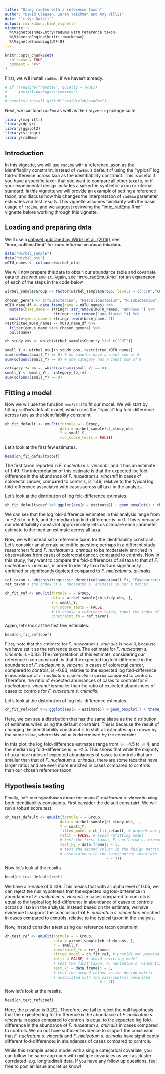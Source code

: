 ```yaml
---
title: "Using radEmu with a reference taxon"
author: "David Clausen, Sarah Teichman and Amy Willis"
date: "`r Sys.Date()`"
output: rmarkdown::html_vignette
vignette: >
  %\VignetteIndexEntry{radEmu with reference taxon}
  %\VignetteEngine{knitr::rmarkdown}
  %\VignetteEncoding{UTF-8}
---
```


```r
knitr::opts_chunk$set(
  collapse = TRUE,
  comment = "#>"
)
```

First, we will install `radEmu`, if we haven't already. 

```r
# if (!require("remotes", quietly = TRUE))
#     install.packages("remotes")
# 
# remotes::install_github("statdivlab/radEmu")
```

Next, we can load `radEmu` as well as the `tidyverse` package suite. 

```r
library(magrittr)
library(dplyr)
library(ggplot2)
library(stringr)
library(radEmu)
```

## Introduction 

In this vignette, we will use `radEmu` with a reference taxon as the identifiability constraint, instead of `radEmu`'s default of using the "typical" log fold-difference across taxa as the identifiability constraint. 
This is useful if you have a specific taxon that you want to compare all other taxa to, or if your experimental design includes a spiked-in synthetic taxon or internal standard. 
In this vignette we will provide an example of setting a reference taxon, and discuss how this changes the interpretation of `radEmu` parameter estimates and test results. 
This vignette assumes familiarity with the basic usage of `radEmu`, and we suggest reviewing the "intro_radEmu.Rmd" vignette before working through this vignette. 

## Loading and preparing data

We'll use a [dataset published by Wirbel et al. (2019)](https://www.nature.com/articles/s41591-019-0406-6), see "intro_radEmu.Rmd" for more information about this data. 

```r
data("wirbel_sample")
data("wirbel_otu")
mOTU_names <- colnames(wirbel_otu)
```

We will now prepare this data to obtain our abundance table and covariate data to use with `emuFit`. Again, see "intro_radEmu.Rmd" for an explanation of each of the steps in the code below. 

```r
wirbel_sample$Group <- factor(wirbel_sample$Group, levels = c("CTR","CRC"))

chosen_genera <- c("Eubacterium", "Faecalibacterium", "Fusobacterium", "Porphyromonas")
mOTU_name_df <- data.frame(name = mOTU_names) %>% 
  mutate(base_name = stringr::str_remove(mOTU_names, "unknown ") %>%
                      stringr::str_remove("uncultured ")) %>%
  mutate(genus_name = stringr::word(base_name, 1))
restricted_mOTU_names <- mOTU_name_df %>%
  filter(genus_name %in% chosen_genera) %>%
  pull(name)

ch_study_obs <- which(wirbel_sample$Country %in% c("CHI"))

small_Y <- wirbel_otu[ch_study_obs, restricted_mOTU_names]
sum(rowSums(small_Y) == 0) # no samples have a count sum of 0 
sum(colSums(small_Y) == 0) # one category has a count sum of 0

category_to_rm <- which(colSums(small_Y) == 0)
small_Y <- small_Y[, -category_to_rm]
sum(colSums(small_Y) == 0)
```

## Fitting a model 

Now we will use the function `emuFit()` to fit our model. We will start by fitting `radEmu`'s default model, which uses the "typical" log fold-difference across taxa as the identifiability constraint. 

```r
ch_fit_default <- emuFit(formula = ~ Group, 
                         data = wirbel_sample[ch_study_obs, ],
                         Y = small_Y,
                         run_score_tests = FALSE) 
```

Let's look at the first few estimates. 

```r
head(ch_fit_default$coef)
```

The first taxon reported in *F. nucleatum s. vincentii*, and it has an estimate of $1.49$. The interpretation of this estimate is that the expected log fold-difference in the abundance of *F. nucleatum s. vincentii* in cases of colorectal cancer, compared to controls, is $1.49$, relative to the typical log fold-difference associated with cases across all taxa in the analysis. 

Let's look at the distribution of log fold-difference estimates. 

```r
ch_fit_default$coef %>% ggplot(aes(x = estimate)) + geom_boxplot() + theme_bw() 
```

We can see that the log fold-difference estimates in this analysis range from $\approx -2.5$ to $\approx 6.5$, and the median log fold-difference is $\approx 0$. This is because our identifiability constraint approximately lets us compare each parameter estimate to the median estimate across all taxa. 

Now, we will instead set a reference taxon for the identifiability constraint. Let's consider an alternate scientific question; perhaps in a different study researchers found *F. nucleatum s. animalis* to be moderately enriched in observations from cases of colorectal cancer, compared to controls. Now in this study, they want to compare the fold-differences of all taxa to that of *F. nucleatum s. animalis*, in order to identify taxa that are significantly enriched or significantly depleted compared to *F. nucleatum s. animalis*. 

```r
ref_taxon <- which(stringr::str_detect(colnames(small_Y), "Fusobacterium nucleatum s. animalis"))
ref_taxon # the index of F. nucleatum s. animalis in our Y matrix
```

```r
ch_fit_ref <- emuFit(formula = ~ Group, 
                     data = wirbel_sample[ch_study_obs, ],
                     Y = small_Y,
                     run_score_tests = FALSE,
                     # to choose a reference taxon, input the index of that taxon in the Y matrix to the argument "constraint_fn" 
                     constraint_fn = ref_taxon) 
```


Again, let's look at the first few estimates. 

```r
head(ch_fit_ref$coef)
```

First, note that the estimate for *F. nucleatum s. animalis* is now $0$, because we have set it as the reference taxon. The estimate for *F. nucleatum s. vincentii* is $-0.83$. The interpretation of this estimate, considering our reference taxon constraint, is that the expected log fold-difference in the abundance of *F. nucleatum s. vincentii* in cases of colorectal cancer, compared to controls, is $-0.83$, relative to the expected log fold-difference in abundance of *F. nucleatum s. animalis* in cases compared to controls. Therefore, the ratio of expected abundances of cases to controls for *F. nucleatum s. vincentii* is smaller than the ratio of expected abundances of cases to controls for *F. nucleatum s. animalis*.

Let's look at the distribution of log fold-difference estimates. 

```r
ch_fit_ref$coef %>% ggplot(aes(x = estimate)) + geom_boxplot() + theme_bw() 
```

Here, we can see a distribution that has the same shape as the distribution of estimates when using the default constraint. This is because the result of changing the identifiability constraint is to shift all estimates up or down by the same value, where this value is determined by the constraint. 

In this plot, the log fold-difference estimates range from $\approx -4.5$ to $\approx 4$, and the median log fold-difference is $\approx -2.5$. This shows that while the majority of taxa have ratios of expected abundances of cases to controls that are smaller than that of *F. nucleatum s. animalis*, there are some taxa that have larger ratios and are even more enriched in cases compared to controls than our chosen reference taxon. 

## Hypothesis testing 

Finally, let's test hypotheses about the taxon *F. nucleatum s. vincentii* using both identifiability constraints. First consider the default constraint. We will run a robust score test. 

```r
ch_test_default <- emuFit(formula = ~ Group, 
                         data = wirbel_sample[ch_study_obs, ],
                         Y = small_Y,
                         fitted_model = ch_fit_default, # provide our previous fit
                         refit = FALSE, # avoid refitting model
                         # test the first taxon, F. nucleatum s. vincentii
                         test_kj = data.frame(j = 1, 
                         # test the second column in the design matrix
                         # associated with the case/control covariate
                                              k = 2)) 
```

Now let's look at the results. 

```r
head(ch_test_default$coef)
```

We have a p-value of $0.039$. This means that with an alpha level of $0.05$, we can reject the null hypothesis that the expected log fold-difference in abundance of *F. nucleatum s. vincentii* in cases compared to controls is equal to the typical log fold-difference in abundance of cases to controls across all taxa in the analysis. Instead, based on the estimate, we have evidence to support the conclusion that *F. nucleatum s. vincentii* is enriched in cases compared to controls, relative to the typical taxon in the analysis. 

Now, instead consider a test using our reference taxon constraint. 

```r
ch_test_ref <- emuFit(formula = ~ Group, 
                      data = wirbel_sample[ch_study_obs, ],
                      Y = small_Y,
                      constraint_fn = ref_taxon, 
                      fitted_model = ch_fit_ref, # provide our previous fit
                      refit = FALSE, # avoid refitting model
                      # test the first taxon, F. nucleatum s. vincentii
                      test_kj = data.frame(j = 1, 
                      # test the second column in the design matrix
                      # associated with the case/control covariate
                                           k = 2)) 
```

Now let's look at the results. 

```r
head(ch_test_ref$coef)
```

Here, the p-value is $0.292$. Therefore, we fail to reject the null hypothesis that the expected log fold-difference in the abundance of *F. nucleatum s. vincentii* in cases compared to controls is equal to the expected log fold-difference in the abundance of *F. nucleatum s. animalis* in cases compared to controls. We do not have sufficient evidence to support the conclusion that *F. nucleatum s. vincentii* and *F. nucleatum s. animalis* have significantly different fold-differences in abundances of cases compared to controls. 

While this example uses a model with a single categorical covariate, you can follow the same approach with multiple covariates as well as cluster-correlated (e.g. longitudinal) data. If you have any follow up questions, feel free to post an issue and let us know! 